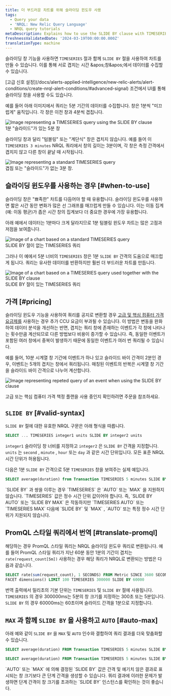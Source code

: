 ```yaml
---
title: 더 부드러운 차트를 위해 슬라이딩 윈도우 사용
tags:
  - Query your data
  - 'NRQL: New Relic Query Language'
  - NRQL query tutorials
metaDescription: Explains how to use the SLIDE BY clause with TIMESERIES to smooth out "spiky" charts.
freshnessValidatedDate: '2024-03-19T00:00:00.000Z'
translationType: machine
---
```


슬라이딩 창 기능을 사용하면 `TIMESERIES` 절과 함께 `SLIDE BY` 절을 사용하여 차트를 만들 수 있습니다. 이를 통해 서로 겹치는 시간 &amp;apos;창&amp;apos;에서 데이터를 수집할 수 있습니다.

<Callout variant="tip">
  [고급 신호 설정](/docs/alerts-applied-intelligence/new-relic-alerts/alert-conditions/create-nrql-alert-conditions/#advanced-signal) 조건에서 UI를 통해 슬라이딩 창을 사용할 수도 있습니다.
</Callout>

예를 들어 아래 이미지에서 쿼리는 5분 기간의 데이터를 수집합니다. 창은 1분씩 &quot;미끄럽게&quot; 움직입니다. 각 창은 이전 창과 4분씩 겹칩니다.

<img title="TIMESERIES query with SLIDE BY clause" alt="Image representing a TIMESERIES query using the SLIDE BY clause" src="/images/queries-nrql_diagram_slide-by-window-time-series.webp" />

<figcaption>
  1분 &quot;슬라이드&quot;가 있는 5분 창
</figcaption>

슬라이딩 창과 달리 &quot;텀블링&quot; 또는 &quot;계단식&quot; 창은 겹치지 않습니다. 예를 들어 이 `TIMESERIES 3 minutes` NRQL 쿼리에서 창의 길이는 3분이며, 각 창은 측정 간격에서 겹치지 않고 다른 창이 끝날 때 시작됩니다.

<img title="TIMESERIES query without SLIDE BY clause" alt="Image representing a standard TIMESERIES query" src="/images/queries-nrql_diagram_non-sliding-window-time-series.webp" />

<figcaption>
  겹침 또는 &quot;슬라이드&quot;가 없는 3분 창.
</figcaption>

## 슬라이딩 윈도우를 사용하는 경우 [#when-to-use]

슬라이딩 창은 &quot;뾰족한&quot; 차트를 다듬어야 할 때 유용합니다. 슬라이딩 윈도우를 사용하면 짧은 시간 동안 변화가 많은 선 그래프를 매끄럽게 만들 수 있습니다. 이는 이동 집계(예: 이동 평균)가 좁은 시간 창의 집계보다 더 중요한 경우에 가장 유용합니다.

아래 예에서 데이터는 1분마다 크게 달라지므로 1분 텀블링 윈도우 차트는 많은 고점과 저점을 보여줍니다.

<img title="TIMESERIES query without SLIDE BY clause" alt="Image of a chart based on a standard TIMESERIES query" src="/images/queries-nrql_screenshot-full_timeseries-spiky-NRQL-query-builder.webp" />

<figcaption>
  SLIDE BY 절이 없는 TIMESERIES 쿼리
</figcaption>

그러나 이 예에서 5분 너비의 `TIMESERIES` 창은 1분 `SLIDE BY` 간격의 도움으로 매끄럽게 됩니다. 쿼리는 유사한 데이터를 반환하지만 훨씬 더 부드러운 차트를 만듭니다.

<img title="SLIDE BY used with TIMESERIES" alt="Image of a chart based on a TIMESERIES query used together with the SLIDE BY clause" src="/images/queries-nrql_screenshot-full_timeseries-smoothed-with-slide-by-NRQL-query-builder.webp" />

<figcaption>
  SLIDE BY 절이 있는 TIMESERIES 쿼리
</figcaption>

## 가격 [#pricing]

슬라이딩 윈도우 기능을 사용하여 쿼리를 공지로 변환할 경우 [고급 및 핵심 컴퓨터 가격 요금제를](https://newrelic.com/pricing/compute#pricing_plan-compute) 사용하는 경우 추가 CCU 요금이 부과될 수 있습니다. 이 방법은 변동을 완화하여 데이터 분석을 개선하는 반면, 겹치는 쿼리 창에 존재하는 이벤트가 각 창에 나타나는 횟수만큼 계산되므로 다른 방법보다 비용이 증가할 수 있습니다. 즉, 동일한 이벤트가 포함된 여러 창에서 중복이 발생하기 때문에 동일한 이벤트가 여러 번 쿼리될 수 있습니다.

예를 들어, 10분 시계열 창 기간에 이벤트가 하나 있고 슬라이드 바이 간격이 2분인 경우, 이벤트는 5개의 겹치는 창에서 쿼리됩니다. 매칭된 이벤트의 반복은 시계열 창 기간을 슬라이드 바이 간격으로 나누어 계산합니다.

<img title="TIMESERIES query example with SLIDE BY clause" alt="Image representing repeted query of an event when using the SLIDE BY clause" src="/images/queries-nrql_diagram_slide-by-window-time-series-example.webp" />

고급 또는 핵심 컴퓨터 가격 책정 플랜을 사용 중인지 확인하려면 주문을 참조하세요.

## `SLIDE BY` [#valid-syntax]

`SLIDE BY` 절에 대한 유효한 NRQL 구문은 아래 형식을 따릅니다.

```sql
SELECT ... TIMESERIES integer1 units SLIDE BY integer2 units
```

`integer1` 슬라이딩 창 너비를 지정하고 `integer2` 은 `SLIDE BY` 간격을 지정합니다. `units` 는 `second` , `minute` , `hour` 또는 `day` 과 같은 시간 단위입니다. 모든 표준 NRQL 시간 단위가 허용됩니다.

다음은 1분 `SLIDE BY` 간격으로 5분 `TIMESERIES` 창을 보여주는 실제 예입니다.

```sql
SELECT average(duration) from Transaction TIMESERIES 5 minutes SLIDE BY 1 minute
```

<Callout variant="tip">
  `SLIDE BY` 과 쌍을 이루는 경우 `TIMESERIES` 은 `AUTO` 또는 `MAX` 을 지원하지 않습니다. `TIMESERIES` 값은 정수 시간 단위 값이어야 합니다. 즉, `SLIDE BY AUTO` 또는 `SLIDE BY MAX` 은 작동하지만 `TIMESERIES AUTO` 또는 `TIMESERIES MAX` 다음에 `SLIDE BY` 및 `MAX` , `AUTO` 또는 특정 정수 시간 단위가 지원되지 않습니다.
</Callout>

## PromQL 스타일 쿼리에서 번역 [#translate-promql]

해당하는 경우 PromQL 스타일 쿼리는 NRQL 슬라이딩 윈도우 쿼리로 변환됩니다. 예를 들어 PromQL 스타일 쿼리가 지난 60분 동안 1분의 기간이 겹치는 `rate(request_count[5m])` 사용하는 경우 해당 쿼리가 NRQL로 변환되는 방법은 다음과 같습니다.

```sql
SELECT rate(sum(request_count), 1 SECONDS) FROM Metric SINCE 3600 SECONDS AGO UNTIL NOW 
FACET dimensions() LIMIT 100 TIMESERIES 300000 SLIDE BY 60000
```

번역 출력에서 밀리초의 기본 단위는 `TIMESERIES` 및 `SLIDE BY` 절에 사용됩니다. `TIMESERIES` 의 경우 300000ms는 5분의 창 크기를 지정하는 300초 또는 5분입니다. `SLIDE BY` 의 경우 60000ms는 60초이며 슬라이드 간격을 1분으로 지정합니다.

## `MAX` 과 함께 `SLIDE BY` 을 사용하고 `AUTO` [#auto-max]

아래 예와 같이 `SLIDE BY` 을 `MAX` 및 `AUTO` 인수와 결합하여 쿼리 결과를 더욱 맞춤화할 수 있습니다.

```sql
SELECT average(duration) FROM Transaction TIMESERIES 5 minutes SLIDE BY MAX
```

```sql
SELECT average(duration) FROM Transaction TIMESERIES 5 minutes SLIDE BY AUTO
```

<Callout variant="tip">
  `AUTO` 또는 `MAX` 에 의해 결정된 `SLIDE BY` 값은 간격 및 예기치 않은 결과로 표시되는 창 크기보다 큰 단계 간격을 생성할 수 있습니다. 쿼리 결과에 이러한 문제가 발생하면 단계 간격이 창 크기를 초과하는 `SLIDE BY` 인스턴스를 확인하는 것이 좋습니다.
</Callout>